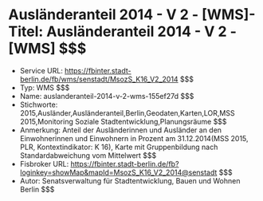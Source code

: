 # Ausländeranteil 2014 - V 2 - [WMS]- Titel: Ausländeranteil 2014 - V 2 - [WMS] $$$
- Service URL: https://fbinter.stadt-berlin.de/fb/wms/senstadt/MsozS_K16_V2_2014 $$$
- Typ: WMS $$$
- Name: auslanderanteil-2014-v-2-wms-155ef27d $$$
- Stichworte: 2015,Ausländer,Ausländeranteil,Berlin,Geodaten,Karten,LOR,MSS 2015,Monitoring Soziale Stadtentwicklung,Planungsräume $$$
- Anmerkung: Anteil der Ausländerinnen und Ausländer an den Einwohnerinnen und Einwohnern in Prozent am 31.12.2014(MSS 2015, PLR, Kontextindikator: K 16), Karte mit Gruppenbildung nach Standardabweichung vom Mittelwert $$$
- Fisbroker URL: https://fbinter.stadt-berlin.de/fb?loginkey=showMap&mapId=MsozS_K16_V2_2014@senstadt $$$
- Autor: Senatsverwaltung für Stadtentwicklung, Bauen und Wohnen Berlin $$$
